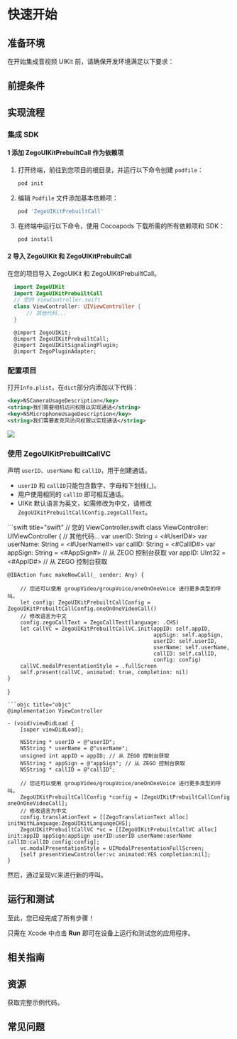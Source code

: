 
# 快速开始


## 准备环境

在开始集成音视频 UIKit 前，请确保开发环境满足以下要求：

<EnviromentRequiremenZh/>

## 前提条件

<UIKitCreateAccountAndServicesZh/>

## 实现流程

### 集成 SDK

#### 1 添加 ZegoUIKitPrebuiltCall 作为依赖项
1. 打开终端，前往到您项目的根目录，并运行以下命令创建 `podfile`：
    ```bash
    pod init
    ```
2. 编辑 `Podfile` 文件添加基本依赖项：
    ```ruby
    pod 'ZegoUIKitPrebuiltCall'
    ```
3. 在终端中运行以下命令，使用 Cocoapods 下载所需的所有依赖项和 SDK：
    ```bash
    pod install
    ```

#### 2 导入 ZegoUIKit 和 ZegoUIKitPrebuiltCall

在您的项目导入 ZegoUIKit 和 ZegoUIKitPrebuiltCall。
<CodeGroup>
```swift title="swift"
  import ZegoUIKit
  import ZegoUIKitPrebuiltCall
  // 您的 ViewController.swift
  class ViewController: UIViewController {
      // 其他代码...
  }
  ```
```objc title="objc"
  @import ZegoUIKit;
  @import ZegoUIKitPrebuiltCall;
  @import ZegoUIKitSignalingPlugin;
  @import ZegoPluginAdapter;
  ```
</CodeGroup>


### 配置项目

打开`Info.plist`，在`dict`部分内添加以下代码：

```xml
<key>NSCameraUsageDescription</key>
<string>我们需要相机访问权限以实现通话</string>
<key>NSMicrophoneUsageDescription</key>
<string>我们需要麦克风访问权限以实现通话</string>
```

<Frame width="512" height="auto" caption="">
  <img src="https://doc-media.zego.im/sdk-doc/Pics/ZegoUIKit/Flutter/live/permission_ios.png" />
</Frame>

### 使用 ZegoUIKitPrebuiltCallVC

声明 `userID`、`userName` 和 `callID`，用于创建通话。

<Note title="说明">

- `userID` 和 `callID`只能包含数字、字母和下划线(_)。
- 用户使用相同的 `callID` 即可相互通话。
- UIKit 默认语言为英文，如需修改为中文，请修改 `ZegoUIKitPrebuiltCallConfig.zegoCallText`。
</Note>

<CodeGroup>
```swift title="swift"
// 您的 ViewController.swift
class ViewController: UIViewController {
    // 其他代码...
    var userID: String = <#UserID#> 
    var userName: String = <#UserName#>
    var callID: String = <#CallID#>
    var appSign: String = <#AppSign#> // 从 ZEGO 控制台获取
    var appID: UInt32 = <#AppID#>  // 从 ZEGO 控制台获取 

    @IBAction func makeNewCall(_ sender: Any) {
        
        // 您还可以使用 groupVideo/groupVoice/oneOnOneVoice 进行更多类型的呼叫。
        let config: ZegoUIKitPrebuiltCallConfig = ZegoUIKitPrebuiltCallConfig.oneOnOneVideoCall()
        // 修改语言为中文
        config.zegoCallText = ZegoCallText(language: .CHS)
        let callVC = ZegoUIKitPrebuiltCallVC.init(appID: self.appID, 
                                                  appSign: self.appSign, 
                                                  userID: self.userID, 
                                                  userName: self.userName, 
                                                  callID: self.callID, 
                                                  config: config)
        callVC.modalPresentationStyle = .fullScreen
        self.present(callVC, animated: true, completion: nil)
    }
}
```
```objc title="objc"
@implementation ViewController

- (void)viewDidLoad {
    [super viewDidLoad];
    
    NSString * userID = @"userID";
    NSString * userName = @"userName";
    unsigned int appID = appID; // 从 ZEGO 控制台获取
    NSString * appSign = @"appSign"; // 从 ZEGO 控制台获取
    NSString * callID = @"callID";
    
    // 您还可以使用 groupVideo/groupVoice/oneOnOneVoice 进行更多类型的呼叫。
    ZegoUIKitPrebuiltCallConfig *config = [ZegoUIKitPrebuiltCallConfig oneOnOneVideoCall];
    // 修改语言为中文
    config.translationText = [[ZegoTranslationText alloc] initWithLanguage:ZegoUIKitLanguageCHS];
    ZegoUIKitPrebuiltCallVC *vc = [[ZegoUIKitPrebuiltCallVC alloc] init:appID appSign:appSign userID:userID userName:userName callID:callID config:config];
    vc.modalPresentationStyle = UIModalPresentationFullScreen;
    [self presentViewController:vc animated:YES completion:nil];
}
```
</CodeGroup>

然后，通过呈现`VC`来进行新的呼叫。

## 运行和测试

至此，您已经完成了所有步骤！

只需在 Xcode 中点击 **Run** 即可在设备上运行和测试您的应用程序。

## 相关指南

<CardGroup cols={2}>
<Card title="通话设置" href="./Calling%20config/Overview.mdx">
</Card>
</CardGroup>

## 资源

<CardGroup cols={2}>
<Card title="示例代码" href="https://github.com/ZEGOCLOUD/zego_uikit_prebuilt_call_example_ios" target="_blank">
  获取完整示例代码。
</Card>
</CardGroup>

## 常见问题
<CardGroup cols={2}>
<Card title="如何处理接入错误" href="https://doc-zh.zego.im/faq/integration_error" target="_blank">
</Card>
</CardGroup>
